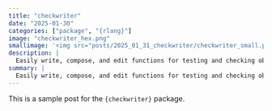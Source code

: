 ```yaml
---
title: "checkwriter"
date: "2025-01-30"
categories: ["package", "{rlang}"]
image: "checkwriter_hex.png"
smallimage: '<img src="posts/2025_01_31_checkwriter/checkwriter_small.png">'
description: |
  Easily write, compose, and edit functions for testing and checking objects in R.
summary: |
  Easily write, compose, and edit functions for testing and checking objects in R.
---
```


This is a sample post for the `{checkwriter}` package.
